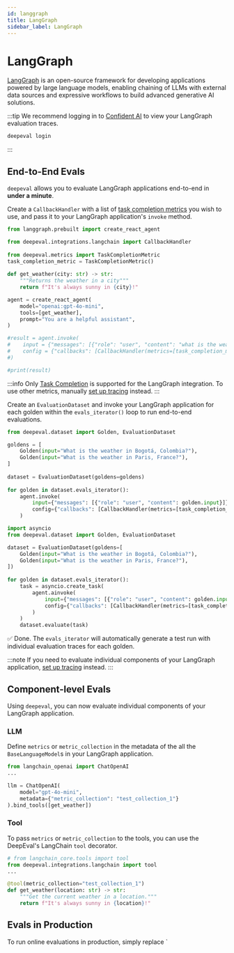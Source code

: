 ```yaml
---
id: langgraph
title: LangGraph
sidebar_label: LangGraph
---
```



# LangGraph

<ColabButton 
  notebookUrl="https://colab.research.google.com/github/confident-ai/deepeval/blob/main/examples/notebooks/langgraph.ipynb" 
  className="header-colab-button"
/>

[LangGraph](https://www.langchain.com/langgraph) is an open-source framework for developing applications powered by large language models, enabling chaining of LLMs with external data sources and expressive workflows to build advanced generative AI solutions.

:::tip
We recommend logging in to [Confident AI](https://app.confident-ai.com) to view your LangGraph evaluation traces.

```bash
deepeval login
```

:::

## End-to-End Evals

`deepeval` allows you to evaluate LangGraph applications end-to-end in **under a minute**.

<Timeline>

<TimelineItem title="Configure LangGraph">

Create a `CallbackHandler` with a list of [task completion metrics](/docs/metrics-task-completion) you wish to use, and pass it to your LangGraph application's `invoke` method.

```python title="main.py" showLineNumbers {3,5,6}
from langgraph.prebuilt import create_react_agent

from deepeval.integrations.langchain import CallbackHandler
 
from deepeval.metrics import TaskCompletionMetric
task_completion_metric = TaskCompletionMetric()
 
def get_weather(city: str) -> str:
    """Returns the weather in a city"""
    return f"It's always sunny in {city}!"

agent = create_react_agent(
    model="openai:gpt-4o-mini",  
    tools=[get_weather],  
    prompt="You are a helpful assistant",
)

#result = agent.invoke(
#    input = {"messages": [{"role": "user", "content": "what is the weather in sf"}]}, 
#    config = {"callbacks": [CallbackHandler(metrics=[task_completion_metric])]}
#)

#print(result)
```

:::info
Only [Task Completion](/docs/metrics-task-completion) is supported for the LangGraph integration. To use other metrics, manually [set up tracing](/docs/evaluation-llm-tracing) instead.
:::

</TimelineItem>
<TimelineItem title="Run evaluations">

Create an `EvaluationDataset` and invoke your LangGraph application for each golden within the `evals_iterator()` loop to run end-to-end evaluations.

<Tabs groupId="langgraph">
<TabItem value="synchronous" label="Synchronous">

```python title="main.py" showLineNumbers
from deepeval.dataset import Golden, EvaluationDataset

goldens = [
    Golden(input="What is the weather in Bogotá, Colombia?"),
    Golden(input="What is the weather in Paris, France?"),
]
 
dataset = EvaluationDataset(goldens=goldens)
 
for golden in dataset.evals_iterator():
    agent.invoke(
        input={"messages": [{"role": "user", "content": golden.input}]},
        config={"callbacks": [CallbackHandler(metrics=[task_completion_metric])]}
    )
```

</TabItem>
  <TabItem value="asynchronous" label="Asynchronous">

```python title="main.py" showLineNumbers
import asyncio
from deepeval.dataset import Golden, EvaluationDataset

dataset = EvaluationDataset(goldens=[
    Golden(input="What is the weather in Bogotá, Colombia?"),
    Golden(input="What is the weather in Paris, France?"),
])
 
for golden in dataset.evals_iterator():
    task = asyncio.create_task(
        agent.ainvoke(
            input={"messages": [{"role": "user", "content": golden.input}]},
            config={"callbacks": [CallbackHandler(metrics=[task_completion_metric])]}
        )
    )
    dataset.evaluate(task)
```

</TabItem>
</Tabs>

✅ Done. The `evals_iterator` will automatically generate a test run with individual evaluation traces for each golden.

</TimelineItem>
<TimelineItem title="View on Confident AI (optional)">

<VideoDisplayer
  src="https://confident-bucket.s3.us-east-1.amazonaws.com/end-to-end%3Alanggraph.mp4"
/>

</TimelineItem>

</Timeline>

:::note
If you need to evaluate individual components of your LangGraph application, [set up tracing](/docs/evaluation-llm-tracing) instead.
:::

## Component-level Evals

Using `deepeval`, you can now evaluate individual components of your LangGraph application.

### LLM
Define `metrics` or `metric_collection` in the metadata of the all the `BaseLanguageModel`s in your LangGraph application.

```python title="main.py" showLineNumbers {6}
from langchain_openai import ChatOpenAI
...

llm = ChatOpenAI(
    model="gpt-4o-mini", 
    metadata={"metric_collection": "test_collection_1"}
).bind_tools([get_weather])
```

### Tool
To pass `metrics` or `metric_collection` to the tools, you can use the DeepEval's LangChain `tool` decorator.
```python title="main.py" showLineNumbers {5}
# from langchain_core.tools import tool
from deepeval.integrations.langchain import tool
...

@tool(metric_collection="test_collection_1")
def get_weather(location: str) -> str:
    """Get the current weather in a location."""
    return f"It's always sunny in {location}!"
```

## Evals in Production

To run online evaluations in production, simply replace `
